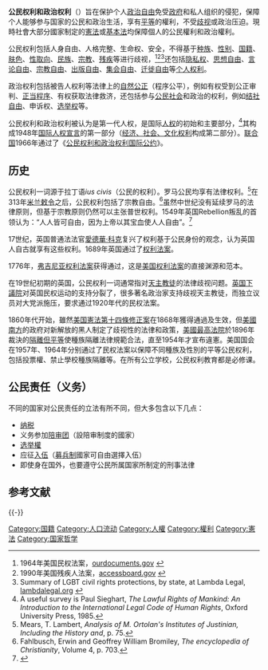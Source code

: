 {{Expand|time=2011-10-12T06:13:16+00:00 }}
{{QA}}
'''公民权利和政治权利'''（{{lang-en|Civil and political rights}}）旨在保护个人[[政治自由|政治自由]]免受[[政府|政府]]和私人组织的侵犯，保障个人能够参与国家的公民和政治生活，享有[[平等|平等]]的權利，不受[[歧视|歧视]]或政治压迫。現時社會大部分國家制定的[[憲法|憲法]]或[[基本法|基本法]]均保障個人的公民權利和政治權利。

公民权利包括人身自由、人格完整、生命权、安全，不得基于[[种族|种族]]、[[性别|性别]]、[[国籍|国籍]]、[[肤色|肤色]]、[[性取向|性取向]]、[[民族|民族]]、[[宗教|宗教]]、[[残疾|残疾]]等进行歧视，<ref>1964年美国民权法案，[http://www.ourdocuments.gov/doc.php?flash=true&doc=97 ourdocuments.gov] {{Wayback|url=http://www.ourdocuments.gov/doc.php?flash=true&doc=97 |date=20190322210641 }}</ref><ref>1990年美国残疾人法案，[http://www.access-board.gov/about/laws/ada.htm accessboard.gov] {{Wayback|url=http://www.access-board.gov/about/laws/ada.htm |date=20130720042309 }}</ref><ref>Summary of LGBT civil rights protections, by state, at Lambda Legal, [http://www.lambdalegal.org/states-regions/ lambdalegal.org] {{Wayback|url=http://www.lambdalegal.org/states-regions/ |date=20151112080803 }}</ref>还包括[[隐私权|隐私权]]、[[思想自由|思想自由]]、[[言论自由|言论自由]]、[[宗教自由|宗教自由]]、[[出版自由|出版自由]]、[[集会自由|集会自由]]、[[出入境自由|迁徙自由]]等[[个人权利|个人权利]]。

政治权利包括被告人权利等法律上的[[自然公正|自然公正]]（程序公平），例如有权受到公正审判、[[正当程序|正当程序]]、有权获取法律救济，还包括参与[[公民社会|公民社会]]和政治的权利，例如[[结社自由|结社自由]]、申诉权、[[选举权|选举权]]等。

公民权利和政治权利被认为是第一代人权，是国际[[人权|人权]]的初始和主要部分，<ref>A useful survey is Paul Sieghart, ''The Lawful Rights of Mankind: An Introduction to the International Legal Code of Human Rights'', Oxford University Press, 1985.</ref>其构成1948年[[国际人权宣言|国际人权宣言]]的第一部分（[[经济、社会、文化权利|经济、社会、文化权利]]构成第二部分）。[[联合国|联合国]]1966年通过了《[[公民权利和政治权利国际公约|公民权利和政治权利国际公约]]》。

== 历史 ==
公民权利一词源于拉丁语''ius civis''（公民的权利）。罗马公民均享有法律权利。<ref>Mears, T. Lambert, ''Analysis of M. Ortolan's Institutes of Justinian, Including the History and'', p. 75.</ref>在313年[[米兰敕令_(君士坦丁)|米兰敕令]]之后，公民权利包括了宗教自由。<ref name="Fahlbusch">Fahlbusch, Erwin and Geoffrey William Bromiley, ''The encyclopedia of Christianity'', Volume 4, p. 703.</ref>虽然中世纪没有延续罗马的法律原则，但基于宗教原则仍然可以主张普世权利。1549年英国Rebellion叛乱的首领认为：“人人皆可自由，因为上帝以其宝血使人人自由”。<ref>{{cite web |url=http://www.nationalarchives.gov.uk/humanrights/1500-1760/ |title=Human Rights: 1500-1760 - Background |publisher=Nationalarchives.gov.uk |date= |accessdate=2012-02-11 |archive-date=2020-08-07 |archive-url=https://web.archive.org/web/20200807194423/https://www.nationalarchives.gov.uk/humanrights/1500-1760/ |dead-url=no }}</ref>

17世纪，英国普通法法官[[愛德華·科克|愛德華·科克]]复兴了权利基于公民身份的观念，认为英国人自古就享有这些权利。1689年英国通过了[[1689年权利法案|权利法案]]。

1776年，[[弗吉尼亚权利法案|弗吉尼亚权利法案]]获得通过，这是[[美国权利法案|美国权利法案]]的直接渊源和范本。

在19世纪初期的英国，公民权利一词通常指对[[天主教徒|天主教徒]]的法律歧视问题。[[英国下議院|英国下議院]]对英国民权运动的支持分裂了，很多著名政治家支持歧视天主教徒，而独立议员对大党派施压，要求通过1920年代的民权法案。

1860年代开始，雖然[[美国憲法第十四條修正案|美国憲法第十四條修正案]]在1868年獲得通過及生效，但[[美國南方|美國南方]]的政府对新解放的黑人制定了歧视性的法律和政策，[[美國最高法院|美國最高法院]]於1896年裁決的[[隔離但平等|隔離但平等]]使種族隔離法律規範合法，直至1954年才宣布違憲。美国国会在1957年、1964年分别通过了民权法案以保障不同種族及性別的平等公民权利，包括投票權、禁止學校種族隔離等。在所有公立学校，公民权利教育都是必修课。

== 公民责任（义务）==
不同的国家对公民责任的立法有所不同，但大多包含以下几点：
* [[纳税|纳税]]
* 义务参加[[陪审团|陪审团]]（設陪审制度的國家）
* [[选举權|选举權]]
* 应征[[入伍|入伍]]（[[募兵制|募兵制]]國家可自由選擇入伍）
* 即使身在国外，也要遵守公民所属国家所制定的刑事法律

== 参考文献 ==
{{Reflist|30em}}

{{-}}
{{Substantive human rights}}

{{Authority control}}

[[Category:国籍|Category:国籍]]
[[Category:人口流动|Category:人口流动]]
[[Category:人權|Category:人權]]
[[Category:權利|Category:權利]]
[[Category:憲法|Category:憲法]]
[[Category:国家哲学|Category:国家哲学]]